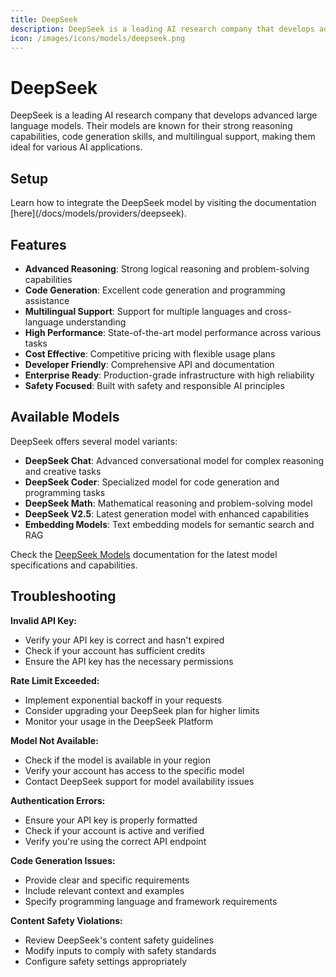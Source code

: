 ```yaml
---
title: DeepSeek
description: DeepSeek is a leading AI research company that develops advanced large language models, offering powerful text generation and reasoning capabilities for various applications.
icon: /images/icons/models/deepseek.png
---
```


[DeepSeek Platform]: https://platform.deepseek.com
[DeepSeek docs]: https://platform.deepseek.com/docs
[DeepSeek pricing]: https://platform.deepseek.com/pricing
[DeepSeek models]: https://platform.deepseek.com/models

[Lamatic.ai Studio]: https://studio.lamatic.ai
[Lamatic support]: https://lamatic.ai/docs/slack


# DeepSeek

<IntegrationOverviw slug="deepseek" type="models" />

DeepSeek is a leading AI research company that develops advanced large language models. Their models are known for their strong reasoning capabilities, code generation skills, and multilingual support, making them ideal for various AI applications.


## Setup

<Callout type="info">
Learn how to integrate the DeepSeek model by visiting the documentation [here](/docs/models/providers/deepseek).
</Callout>

## Features

- **Advanced Reasoning**: Strong logical reasoning and problem-solving capabilities
- **Code Generation**: Excellent code generation and programming assistance
- **Multilingual Support**: Support for multiple languages and cross-language understanding
- **High Performance**: State-of-the-art model performance across various tasks
- **Cost Effective**: Competitive pricing with flexible usage plans
- **Developer Friendly**: Comprehensive API and documentation
- **Enterprise Ready**: Production-grade infrastructure with high reliability
- **Safety Focused**: Built with safety and responsible AI principles

## Available Models

DeepSeek offers several model variants:

- **DeepSeek Chat**: Advanced conversational model for complex reasoning and creative tasks
- **DeepSeek Coder**: Specialized model for code generation and programming tasks
- **DeepSeek Math**: Mathematical reasoning and problem-solving model
- **DeepSeek V2.5**: Latest generation model with enhanced capabilities
- **Embedding Models**: Text embedding models for semantic search and RAG

Check the [DeepSeek Models][DeepSeek models] documentation for the latest model specifications and capabilities.


## Troubleshooting

**Invalid API Key:**
- Verify your API key is correct and hasn't expired
- Check if your account has sufficient credits
- Ensure the API key has the necessary permissions

**Rate Limit Exceeded:**
- Implement exponential backoff in your requests
- Consider upgrading your DeepSeek plan for higher limits
- Monitor your usage in the DeepSeek Platform

**Model Not Available:**
- Check if the model is available in your region
- Verify your account has access to the specific model
- Contact DeepSeek support for model availability issues

**Authentication Errors:**
- Ensure your API key is properly formatted
- Check if your account is active and verified
- Verify you're using the correct API endpoint

**Code Generation Issues:**
- Provide clear and specific requirements
- Include relevant context and examples
- Specify programming language and framework requirements

**Content Safety Violations:**
- Review DeepSeek's content safety guidelines
- Modify inputs to comply with safety standards
- Configure safety settings appropriately

